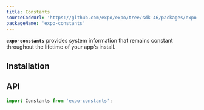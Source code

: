 ```yaml
---
title: Constants
sourceCodeUrl: 'https://github.com/expo/expo/tree/sdk-46/packages/expo-constants'
packageName: 'expo-constants'
---
```



**`expo-constants`** provides system information that remains constant throughout the lifetime of your app's install.

<PlatformsSection android emulator ios simulator web />

## Installation

<APIInstallSection />

## API

```js
import Constants from 'expo-constants';
```

<APISection packageName="expo-constants" apiName="Constants" />
